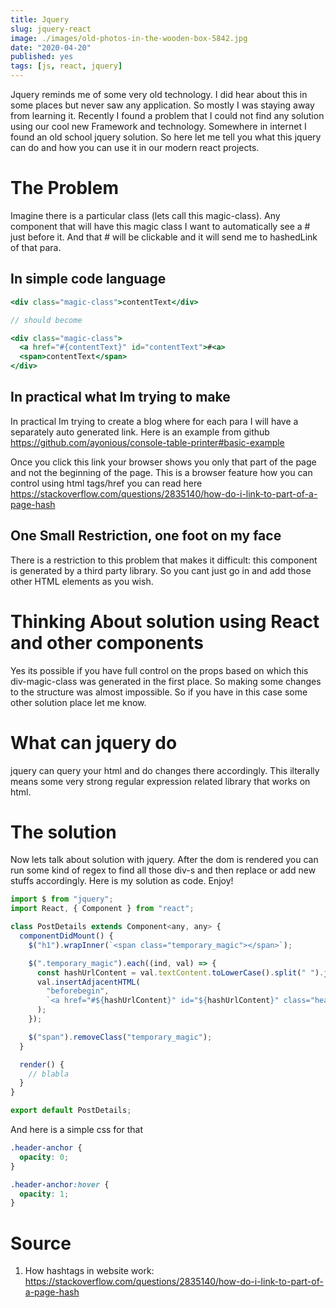 ```yaml
---
title: Jquery
slug: jquery-react
image: ./images/old-photos-in-the-wooden-box-5842.jpg
date: "2020-04-20"
published: yes
tags: [js, react, jquery]
---
```




Jquery reminds me of some very old technology. I did hear about this in some places but never saw any application. So mostly I was staying away from learning it. Recently I found a problem that I could not find any solution using our cool new Framework and technology. Somewhere in internet I found an old school jquery solution. So here let me tell you what this jquery can do and how you can use it in our modern react projects.

# The Problem

Imagine there is a particular class (lets call this magic-class). Any component that will have this magic class I want to automatically see a # just before it. And that # will be clickable and it will send me to hashedLink of that para.

## In simple code language

<CodeDivWrapper>

```jsx
<div class="magic-class">contentText</div>

// should become

<div class="magic-class">
  <a href="#{contentText}" id="contentText">#<a>
  <span>contentText</span>
</div>
```

</CodeDivWrapper>

## In practical what Im trying to make

In practical Im trying to create a blog where for each para I will have a separately auto generated link. Here is an example from github
https://github.com/ayonious/console-table-printer#basic-example

Once you click this link your browser shows you only that part of the page and not the beginning of the page. This is a browser feature how you can control using html tags/href you can read here
https://stackoverflow.com/questions/2835140/how-do-i-link-to-part-of-a-page-hash

## One Small Restriction, one foot on my face

There is a restriction to this problem that makes it difficult: this component is generated by a third party library. So you cant just go in and add those other HTML elements as you wish.

# Thinking About solution using React and other components

Yes its possible if you have full control on the props based on which this div-magic-class was generated in the first place. So making some changes to the structure was almost impossible. So if you have in this case some other solution place let me know.

# What can jquery do

jquery can query your html and do changes there accordingly. This ilterally means some very strong regular expression related library that works on html.

# The solution

Now lets talk about solution with jquery. After the dom is rendered you can run some kind of regex to find all those div-s and then replace or add new stuffs accordingly. Here is my solution as code. Enjoy!

<CodeDivWrapper>

```jsx
import $ from "jquery";
import React, { Component } from "react";

class PostDetails extends Component<any, any> {
  componentDidMount() {
    $("h1").wrapInner(`<span class="temporary_magic"></span>`);

    $(".temporary_magic").each((ind, val) => {
      const hashUrlContent = val.textContent.toLowerCase().split(" ").join("-");
      val.insertAdjacentHTML(
        "beforebegin",
        `<a href="#${hashUrlContent}" id="${hashUrlContent}" class="header-anchor" >#</a`
      );
    });

    $("span").removeClass("temporary_magic");
  }

  render() {
    // blabla
  }
}

export default PostDetails;
```

</CodeDivWrapper>

And here is a simple css for that

<CodeDivWrapper>

```css
.header-anchor {
  opacity: 0;
}

.header-anchor:hover {
  opacity: 1;
}
```

</CodeDivWrapper>

# Source

1. How hashtags in website work: https://stackoverflow.com/questions/2835140/how-do-i-link-to-part-of-a-page-hash
